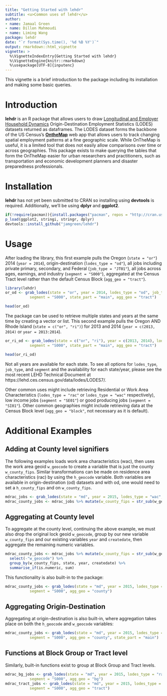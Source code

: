 ```yaml
---
title: "Getting Started with lehdr"
subtitle: <u>Common uses of lehdr</u>
author:
- name: Jamaal Green
- name: Dillon Mahmoudi
- name: Liming Wang
package: lehdr
date: "`r format(Sys.time(), '%d %B %Y')`"
output: rmarkdown::html_vignette
vignette: >
  %\VignetteIndexEntry{Getting Started with lehdr}
  %\VignetteEngine{knitr::rmarkdown}
  %\usepackage[UTF-8]{inputenc}
---
```


This vignette is a brief introduction to the package including its installation and making some basic queries. 

# Introduction

**lehdr** is an R package that allows users to draw [Longitudinal and Employer Household Dynamics](https://lehd.ces.census.gov/data/#lodes) Origin-Destination Employment Statistics (LODES) datasets returned as dataframes. The LODES dataset forms the backbone of the US Census's [**OntheMap**](https://onthemap.ces.census.gov/) web app that allows users to track changing spatial employment patterns at a fine geographic scale. While OnTheMap is useful, it is a limited tool that does not easily allow comparisons over time or across geographies. This package exists to make querying the tables that form the OnTheMap easier for urban researchers and practitioners, such as transportation and economic development planners and disaster preparedness professionals.

# Installation

**lehdr** has not yet been submitted to CRAN so installing using **devtools** is required. Additionally, we'll be using **dplyr** and **ggplot2**.

```r
if(!require(pacman)){install.packages("pacman", repos = "http://cran.us.r-project.org"); library(pacman)}
p_load(ggplot2, stringi, stringr, dplyr)
devtools::install_github("jamgreen/lehdr")

```

# Usage
After loading the library, this first example pulls the Oregon (`state = "or"`) 2014 (`year = 2014`), origin-destination (`lodes_type = "od"`), all jobs including private primary, secondary, and Federal (`job_type = "JT01"`), all jobs across ages, earnings, and industry (`segment = "S000"`), aggregated at the Census Tract level rather than the default Census Block (`agg_geo = "tract"`).

```r
library(lehdr)
or_od <- grab_lodes(state = "or", year = 2014, lodes_type = "od", job_type = "JT01", 
           segment = "S000", state_part = "main", agg_geo = "tract")

head(or_od)
```

The package can be used to retrieve multiple states and years at the same time by creating a vector or list. This second example pulls the Oregon AND Rhode Island (`state = c("or", "ri")`) for 2013 and 2014 (`year = c(2013, 2014)` or `year = 2013:2014`).

```r
or_ri_od <- grab_lodes(state = c("or", "ri"), year = c(2013, 2014), lodes_type = "od", job_type = "JT01", 
           segment = "S000", state_part = "main", agg_geo = "tract")     

head(or_ri_od)
```

Not all years are available for each state. To see all options for `lodes_type`, `job_type`, and `segment` and the availability for each state/year, please see the most recent LEHD Technical Document at https://lehd.ces.census.gov/data/lodes/LODES7/.

Other common uses might include retrieving Residential or Work Area Characteristics (`lodes_type = "rac"` or `lodes_type = "wac"` respectively), low income jobs (`segment = "SE01"`) or good producing jobs (`segment = "SI01"`). Other common geographies might include retrieving data at the Census Block level (`agg_geo = "block"`, not necessary as it is default).

# Additional Examples

## Adding at County level signifiers
The following examples loads work area characteristics (wac), then uses the work area geoid `w_geocode` to create a variable that is just the county `w_county_fips`. Similar transformations can be made on residence area characteristics (rac) by using the `h_geocode` variable. Both variables are available in origin-destination (od) datasets and with od, one would need to set a `h_county_fips` and on `w_county_fips`.
```r
mdrac_jobs <- grab_lodes(state = "md", year = 2015, lodes_type = "wac", job_type = "JT01", segment = "S000")
mdrac_county_jobs <- mdrac_jobs %>% mutate(w_county_fips = str_sub(w_geocode, 1, 5))
```

## Aggregating at County level
To aggregate at the county level, continuing the above example, we must also drop the original lock geoid `w_geocode`, group by our new variable `w_county_fips` and our existing variables `year` and `createdate`, then aggregate the remaining numeric variables.
```r
mdrac_county_jobs <- mdrac_jobs %>% mutate(w_county_fips = str_sub(w_geocode, 1, 5)) %>% 
  select(-"w_geocode") %>%
  group_by(w_county_fips, state, year, createdate) %>% 
  summarise_if(is.numeric, sum)
```

This functionality is also built-in to the package:
```r
mdrac_county_jobs <- grab_lodes(state = "md", year = 2015, lodes_type = "rac", job_type = "JT01", 
           segment = "S000", agg_geo = "county")
```

## Aggregating Origin-Destination 

Aggregating at origin-destination is also built-in, where aggregation takes place on both the `h_geocode` and `w_geocode` variables:
```r
mdrac_county_jobs <- grab_lodes(state = "md", year = 2015, lodes_type = "rac", job_type = "JT01", 
           segment = "S000", agg_geo = "county", state_part = "main")
```

## Functions at Block Group or Tract level

Similarly, built-in functions exist to group at Block Group and Tract levels.
```r
mdrac_bg_jobs <- grab_lodes(state = "md", year = 2015, lodes_type = "rac", job_type = "JT01", 
           segment = "S000", agg_geo = "bg")
mdrac_tract_jobs <- grab_lodes(state = "md", year = 2015, lodes_type = "rac", job_type = "JT01", 
           segment = "S000", agg_geo = "tract")
```

